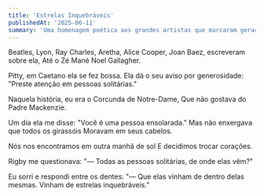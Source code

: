 ```yaml
---
title: 'Estrelas Inquebráveis'
publishedAt: '2025-06-11'
summary: 'Uma homenagem poética aos grandes artistas que marcaram gerações.'
---
```


Beatles, Lyon, Ray Charles,
Aretha, Alice Cooper,
Joan Baez, escreveram sobre ela,
Até o Zé Mané Noel Gallagher.

Pitty, em Caetano ela se fez bossa.
Ela dá o seu aviso por generosidade:
"Preste atenção em pessoas solitárias."

Naquela história, eu era o Corcunda de Notre-Dame,
Que não gostava do Padre Mackenzie.

Um dia ela me disse: "Você é uma pessoa ensolarada."
Mas não enxergava que todos os girassóis
Moravam em seus cabelos.

Nós nos encontramos em outra manhã de sol
E decidimos trocar corações.

Rigby me questionava:
"— Todas as pessoas solitárias, de onde elas vêm?"

Eu sorri e respondi entre os dentes:
"— Que elas vinham de dentro delas mesmas.
Vinham de estrelas inquebráveis."